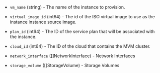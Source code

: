 <!-- Code generated from the comments of the Config struct in builder/mvm/iso/config.go; DO NOT EDIT MANUALLY -->

- `vm_name` (string) - The name of the instance to provision.

- `virtual_image_id` (int64) - The id of the ISO virtual image to use as the instance instance source image.

- `plan_id` (int64) - The ID of the service plan that will be associated with the instance.

- `cloud_id` (int64) - The ID of the cloud that contains the MVM cluster.

- `network_interface` ([]NetworkInterface) - Network Interfaces

- `storage_volume` ([]StorageVolume) - Storage Volumes

<!-- End of code generated from the comments of the Config struct in builder/mvm/iso/config.go; -->
